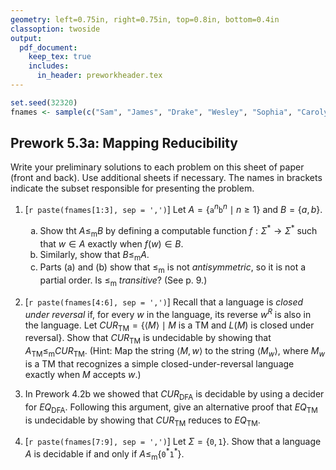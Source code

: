 ```yaml
---
geometry: left=0.75in, right=0.75in, top=0.8in, bottom=0.4in
classoption: twoside
output: 
  pdf_document:
    keep_tex: true
    includes:
      in_header: preworkheader.tex
---
```


```r
set.seed(32320)
fnames <- sample(c("Sam", "James", "Drake", "Wesley", "Sophia", "Carolyn", "Trevor", "Tristan", "Ryley"))
```

## Prework 5.3a: Mapping Reducibility

Write your preliminary solutions to each problem on this sheet of paper (front and back). Use additional sheets if necessary. The names in brackets indicate the subset responsible for presenting the problem.

1. [`r paste(fnames[1:3], sep = ',')`] Let $A = \{\mathtt{a}^n\mathtt{b}^n \mid n\geq 1\}$ and $B = \{a, b\}$.
    a. Show tht $A \leq_\text{m} B$ by defining a computable function $f:\Sigma^\ast \longrightarrow \Sigma^*$ such that $w\in A$ exactly when $f(w)\in B$.
    b. Similarly, show that $B \leq_\text{m} A$.
    c. Parts (a) and (b) show that $\leq_\text{m}$ is not *antisymmetric*, so it is not a partial order. Is $\leq_\text{m}$ *transitive*? (See p. 9.)

2. [`r paste(fnames[4:6], sep = ',')`] Recall that a language is *closed under reversal* if, for every $w$ in the language, its reverse $w^R$ is also in the language. Let $\mathit{CUR}_\text{TM} = \{\langle M \rangle \mid M \text{ is a TM and } L(M) \text{ is closed under reversal}\}$. Show that $\mathit{CUR}_\text{TM}$ is undecidable by showing that $A_\text{TM} \leq_\text{m} \mathit{CUR}_\text{TM}$. (Hint: Map the string $\langle M, w\rangle$ to the string $\langle M_w \rangle$, where $M_w$ is a TM that recognizes a simple closed-under-reversal language exactly when $M$ accepts $w$.) 

3. In Prework 4.2b we showed that $\mathit{CUR}_\text{DFA}$ is decidable by using a decider for $\mathit{EQ}_\text{DFA}$.  Following this argument, give an alternative proof that $\mathit{EQ}_\text{TM}$ is undecidable by showing that $\mathit{CUR}_\text{TM}$ reduces to $\mathit{EQ}_\text{TM}$.

4. [`r paste(fnames[7:9], sep = ',')`] Let $\Sigma = \{\mathtt{0},\mathtt{1}\}$. Show that a language $A$ is decidable if and only if $A \leq_\text{m} \{\mathtt{0}^\ast\mathtt{1}^\ast\}$. 

\medskip
\mbox{}\xrfill[2pt]{1pt}\textsc{\small begin your solutions below this line}\xrfill[2pt]{1pt}\mbox{}

    